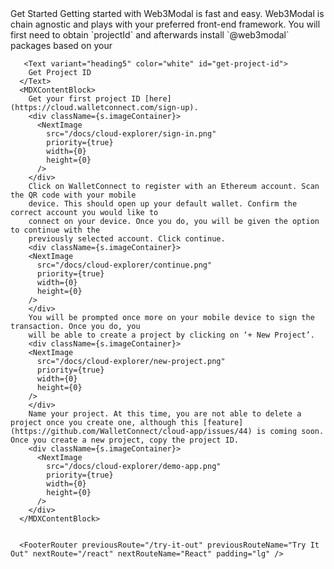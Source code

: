 

<MDXLayout>
  <MDXContentSection>
      <Text variant="heading4" color="white" id="get-started">Get Started</Text>
      <MDXContentBlock>
        Getting started with Web3Modal is fast and easy. Web3Modal is chain agnostic and plays with your preferred front-end framework.
        You will first need to obtain `projectId` and afterwards install `@web3modal` packages based on your
      </MDXContentBlock>

       <Text variant="heading5" color="white" id="get-project-id">
        Get Project ID
      </Text>
      <MDXContentBlock>
        Get your first project ID [here](https://cloud.walletconnect.com/sign-up).
        <div className={s.imageContainer}>
          <NextImage
            src="/docs/cloud-explorer/sign-in.png"
            priority={true}
            width={0}
            height={0}
          />
        </div>
        Click on WalletConnect to register with an Ethereum account. Scan the QR code with your mobile
        device. This should open up your default wallet. Confirm the correct account you would like to
        connect on your device. Once you do, you will be given the option to continue with the
        previously selected account. Click continue.
        <div className={s.imageContainer}>
        <NextImage
          src="/docs/cloud-explorer/continue.png"
          priority={true}
          width={0}
          height={0}
        />
        </div>
        You will be prompted once more on your mobile device to sign the transaction. Once you do, you
        will be able to create a project by clicking on ‘+ New Project’.
        <div className={s.imageContainer}>
        <NextImage
          src="/docs/cloud-explorer/new-project.png"
          priority={true}
          width={0}
          height={0}
        />
        </div>
        Name your project. At this time, you are not able to delete a project once you create one, although this [feature](https://github.com/WalletConnect/cloud-app/issues/44) is coming soon. Once you create a new project, copy the project ID.
        <div className={s.imageContainer}>
          <NextImage
            src="/docs/cloud-explorer/demo-app.png"
            priority={true}
            width={0}
            height={0}
          />
        </div>
      </MDXContentBlock>


      <FooterRouter previousRoute="/try-it-out" previousRouteName="Try It Out" nextRoute="/react" nextRouteName="React" padding="lg" />

  </MDXContentSection>
  <MDXToCSection data={TOC_GET_STARTED}/>
</MDXLayout>
